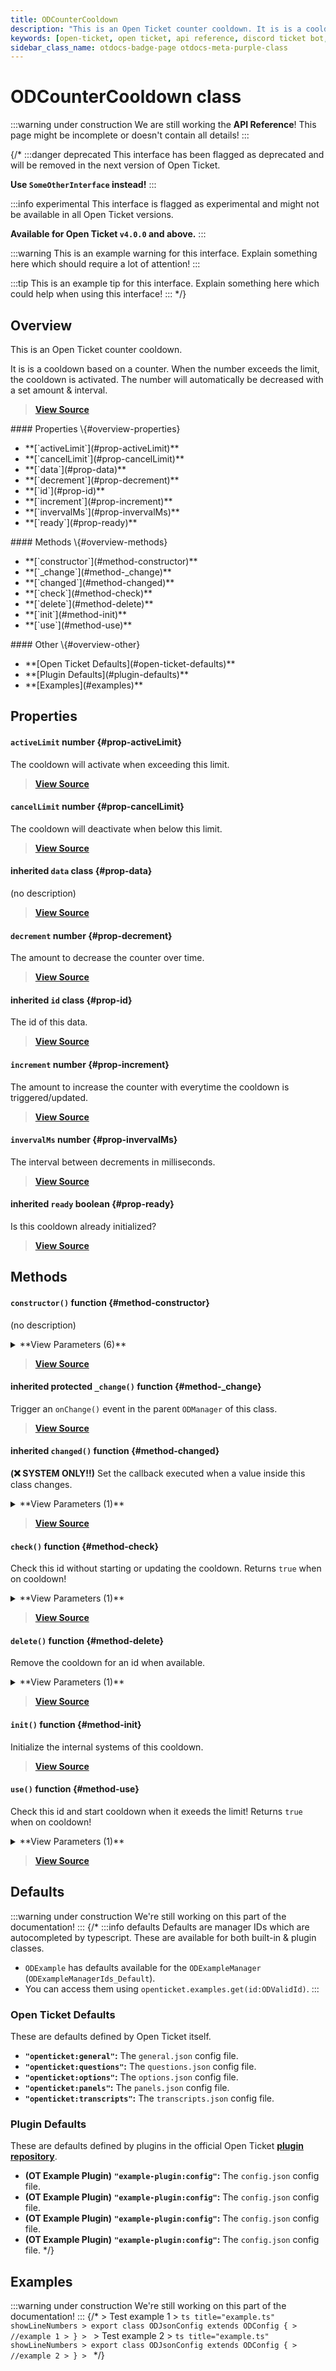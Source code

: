```yaml
---
title: ODCounterCooldown
description: "This is an Open Ticket counter cooldown. It is is a cooldown based on a counter. When the number exceeds the limit, the cooldown is activated."
keywords: [open-ticket, open ticket, api reference, discord ticket bot, class]
sidebar_class_name: otdocs-badge-page otdocs-meta-purple-class
---
```

<head>
    <link rel="apple-touch-icon" href="/img/logo_vertical.png"/>
</head>

# ODCounterCooldown <M color="purple">class</M>

:::warning under construction
We are still working the **API Reference**! This page might be incomplete or doesn't contain all details!
:::

{/*
:::danger deprecated
This interface has been flagged as deprecated and will be removed in the next version of Open Ticket.

**Use `SomeOtherInterface` instead!**
:::

:::info experimental
This interface is flagged as experimental and might not be available in all Open Ticket versions.

**Available for Open Ticket `v4.0.0` and above.**
:::

:::warning
This is an example warning for this interface. Explain something here which should require a lot of attention!
:::

:::tip
This is an example tip for this interface. Explain something here which could help when using this interface!
:::
*/}

## Overview
This is an Open Ticket counter cooldown.

It is is a cooldown based on a counter. When the number exceeds the limit, the cooldown is activated.
The number will automatically be decreased with a set amount & interval.

> [**View Source**](https://otgithub.dj-dj.be/tree/main/src/core/api/modules/cooldown.ts#L85)

<FlexHorizontal>
<div style={{width:"30%"}}>
    #### Properties \{#overview-properties}
    <ul>
        <li>**[`activeLimit`](#prop-activeLimit)**</li>
        <li>**[`cancelLimit`](#prop-cancelLimit)**</li>
        <li>**[`data`](#prop-data)**</li>
        <li>**[`decrement`](#prop-decrement)**</li>
        <li>**[`id`](#prop-id)**</li>
        <li>**[`increment`](#prop-increment)**</li>
        <li>**[`invervalMs`](#prop-invervalMs)**</li>
        <li>**[`ready`](#prop-ready)**</li>
    </ul>
</div>
<div style={{width:"30%"}}>
    #### Methods \{#overview-methods}
    <ul>
        <li>**[`constructor`](#method-constructor)**</li>
        <li>**[`_change`](#method-_change)**</li>
        <li>**[`changed`](#method-changed)**</li>
        <li>**[`check`](#method-check)**</li>
        <li>**[`delete`](#method-delete)**</li>
        <li>**[`init`](#method-init)**</li>
        <li>**[`use`](#method-use)**</li>
    </ul>
</div>
<div style={{width:"30%"}}>
    #### Other \{#overview-other}
    <ul>
        <li>**[Open Ticket Defaults](#open-ticket-defaults)**</li>
        <li>**[Plugin Defaults](#plugin-defaults)**</li>
        <li>**[Examples](#examples)**</li>
    </ul>
</div>
</FlexHorizontal>

## Properties
<Divider></Divider>
#### `activeLimit` <M color="green">number</M> <ApiBlock><ApiUrl url="js:number" label="number"/></ApiBlock> \{#prop-activeLimit}
The cooldown will activate when exceeding this limit.

> [**View Source**](https://otgithub.dj-dj.be/tree/main/src/core/api/modules/cooldown.ts#L87)

<Divider></Divider>
#### `cancelLimit` <M color="green">number</M> <ApiBlock><ApiUrl url="js:number" label="number"/></ApiBlock> \{#prop-cancelLimit}
The cooldown will deactivate when below this limit.

> [**View Source**](https://otgithub.dj-dj.be/tree/main/src/core/api/modules/cooldown.ts#L89)

<Divider></Divider>
#### <C color="purple">inherited</C> `data` <M color="purple">class</M> <ApiBlock><ApiUrl url="class:ODManager" label="api.ODManager"/></ApiBlock> \{#prop-data}
(no description)

> [**View Source**](https://otgithub.dj-dj.be/tree/main/src/core/api/modules/cooldown.ts#L53)

<Divider></Divider>
#### `decrement` <M color="green">number</M> <ApiBlock><ApiUrl url="js:number" label="number"/></ApiBlock> \{#prop-decrement}
The amount to decrease the counter over time.

> [**View Source**](https://otgithub.dj-dj.be/tree/main/src/core/api/modules/cooldown.ts#L93)

<Divider></Divider>
#### <C color="purple">inherited</C> `id` <M color="purple">class</M> <ApiBlock><ApiUrl url="class:ODId" label="api.ODId"/></ApiBlock> \{#prop-id}
The id of this data.

> [**View Source**](https://otgithub.dj-dj.be/tree/main/src/core/api/modules/base.ts#L172)

<Divider></Divider>
#### `increment` <M color="green">number</M> <ApiBlock><ApiUrl url="js:number" label="number"/></ApiBlock> \{#prop-increment}
The amount to increase the counter with everytime the cooldown is triggered/updated.

> [**View Source**](https://otgithub.dj-dj.be/tree/main/src/core/api/modules/cooldown.ts#L91)

<Divider></Divider>
#### `invervalMs` <M color="green">number</M> <ApiBlock><ApiUrl url="js:number" label="number"/></ApiBlock> \{#prop-invervalMs}
The interval between decrements in milliseconds.

> [**View Source**](https://otgithub.dj-dj.be/tree/main/src/core/api/modules/cooldown.ts#L95)

<Divider></Divider>
#### <C color="red">inherited</C> `ready` <M color="red">boolean</M> <ApiBlock><ApiUrl url="js:boolean" label="boolean"/></ApiBlock> \{#prop-ready}
Is this cooldown already initialized?

> [**View Source**](https://otgithub.dj-dj.be/tree/main/src/core/api/modules/cooldown.ts#L55)

<Divider></Divider>

## Methods
<Divider></Divider>
#### `constructor()` <M color="orange">function</M> <ApiBlock><ApiUrl url="class:ODCounterCooldown" label="api.ODCounterCooldown"/></ApiBlock> \{#method-constructor}
(no description)

<details>
<summary>**View Parameters (6)**</summary>
- **`id`:** <M color="brown">type</M> <ApiBlock><ApiUrl url="type:ODValidId" label="api.ODValidId"/></ApiBlock> - Parameter Description Lorem Ipsum.
- **`activeLimit`:** <M color="green">number</M> <ApiBlock><ApiUrl url="js:number" label="number"/></ApiBlock> - Parameter Description Lorem Ipsum.
- **`cancelLimit`:** <M color="green">number</M> <ApiBlock><ApiUrl url="js:number" label="number"/></ApiBlock> - Parameter Description Lorem Ipsum.
- **`increment`:** <M color="green">number</M> <ApiBlock><ApiUrl url="js:number" label="number"/></ApiBlock> - Parameter Description Lorem Ipsum.
- **`decrement`:** <M color="green">number</M> <ApiBlock><ApiUrl url="js:number" label="number"/></ApiBlock> - Parameter Description Lorem Ipsum.
- **`intervalMs`:** <M color="green">number</M> <ApiBlock><ApiUrl url="js:number" label="number"/></ApiBlock> - Parameter Description Lorem Ipsum.
</details>

> [**View Source**](https://otgithub.dj-dj.be/tree/main/src/core/api/modules/cooldown.ts#L97)

<Divider></Divider>
#### <C color="orange">inherited</C> <C color="orange">protected</C> `_change()` <M color="orange">function</M> <ApiBlock><ApiUrl url="js:void" label="void"/></ApiBlock> \{#method-_change}
Trigger an `onChange()` event in the parent `ODManager` of this class.



> [**View Source**](https://otgithub.dj-dj.be/tree/main/src/core/api/modules/base.ts#L108)

<Divider></Divider>
#### <C color="orange">inherited</C> `changed()` <M color="orange">function</M> <ApiBlock><ApiUrl url="js:void" label="void"/></ApiBlock> \{#method-changed}
**(❌ SYSTEM ONLY!!)** Set the callback executed when a value inside this class changes.

<details>
<summary>**View Parameters (1)**</summary>
- **`callback`:** <M color="brown">type</M> <ApiBlock><ApiUrl url="js:null" label="null"/>|(() => <ApiUrl url="js:void" label="void"/>)</ApiBlock> - Parameter Description Lorem Ipsum.
</details>

> [**View Source**](https://otgithub.dj-dj.be/tree/main/src/core/api/modules/base.ts#L119)

<Divider></Divider>
#### `check()` <M color="orange">function</M> <ApiBlock><ApiUrl url="js:boolean" label="boolean"/></ApiBlock> \{#method-check}
Check this id without starting or updating the cooldown. Returns `true` when on cooldown!

<details>
<summary>**View Parameters (1)**</summary>
- **`id`:** <M color="blue">string</M> <ApiBlock><ApiUrl url="js:string" label="string"/></ApiBlock> - Parameter Description Lorem Ipsum.
</details>

> [**View Source**](https://otgithub.dj-dj.be/tree/main/src/core/api/modules/cooldown.ts#L129)

<Divider></Divider>
#### `delete()` <M color="orange">function</M> <ApiBlock><ApiUrl url="js:void" label="void"/></ApiBlock> \{#method-delete}
Remove the cooldown for an id when available.

<details>
<summary>**View Parameters (1)**</summary>
- **`id`:** <M color="blue">string</M> <ApiBlock><ApiUrl url="js:string" label="string"/></ApiBlock> - Parameter Description Lorem Ipsum.
</details>

> [**View Source**](https://otgithub.dj-dj.be/tree/main/src/core/api/modules/cooldown.ts#L136)

<Divider></Divider>
#### `init()` <M color="orange">function</M> <ApiBlock><ApiUrl url="js:promise" label="Promise"/></ApiBlock> \{#method-init}
Initialize the internal systems of this cooldown.



> [**View Source**](https://otgithub.dj-dj.be/tree/main/src/core/api/modules/cooldown.ts#L139)

<Divider></Divider>
#### `use()` <M color="orange">function</M> <ApiBlock><ApiUrl url="js:boolean" label="boolean"/></ApiBlock> \{#method-use}
Check this id and start cooldown when it exeeds the limit! Returns `true` when on cooldown!

<details>
<summary>**View Parameters (1)**</summary>
- **`id`:** <M color="blue">string</M> <ApiBlock><ApiUrl url="js:string" label="string"/></ApiBlock> - Parameter Description Lorem Ipsum.
</details>

> [**View Source**](https://otgithub.dj-dj.be/tree/main/src/core/api/modules/cooldown.ts#L106)

<Divider></Divider>

## Defaults
:::warning under construction
We're still working on this part of the documentation!
:::
{/*
:::info defaults
Defaults are manager IDs which are autocompleted by typescript. These are available for both built-in & plugin classes.
- `ODExample` has defaults available for the `ODExampleManager` (`ODExampleManagerIds_Default`).
- You can access them using `openticket.examples.get(id:ODValidId)`.
:::

### Open Ticket Defaults
These are defaults defined by Open Ticket itself.
- **`"openticket:general"`:** The `general.json` config file.
- **`"openticket:questions"`:** The `questions.json` config file.
- **`"openticket:options"`:** The `options.json` config file.
- **`"openticket:panels"`:** The `panels.json` config file.
- **`"openticket:transcripts"`:** The `transcripts.json` config file.

### Plugin Defaults
These are defaults defined by plugins in the official Open Ticket [**plugin repository**](https://odplugins.dj-dj.be/tree/main/open-ticket).
- <C color="blue">**(OT Example Plugin)**</C> **`"example-plugin:config"`:** The `config.json` config file.
- <C color="blue">**(OT Example Plugin)**</C> **`"example-plugin:config"`:** The `config.json` config file.
- <C color="blue">**(OT Example Plugin)**</C> **`"example-plugin:config"`:** The `config.json` config file.
- <C color="blue">**(OT Example Plugin)**</C> **`"example-plugin:config"`:** The `config.json` config file.
*/}

## Examples
:::warning under construction
We're still working on this part of the documentation!
:::
{/*
<Tabs>
    <TabItem value="First Example">
    > Test example 1
    > ```ts title="example.ts" showLineNumbers
    > export class ODJsonConfig extends ODConfig {
    >     //example 1
    > }
    > ```
    </TabItem>
    <TabItem value="Second Example">
    > Test example 2
    > ```ts title="example.ts" showLineNumbers
    > export class ODJsonConfig extends ODConfig {
    >     //example 2
    > }
    > ```
    </TabItem>
</Tabs>
*/}
